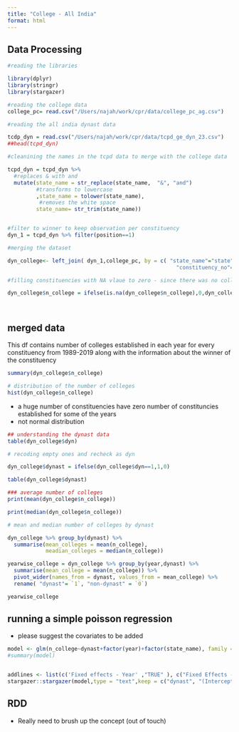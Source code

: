 ```yaml
---
title: "College - All India"
format: html
---
```


## Data Processing

```r
#reading the libraries

library(dplyr)
library(stringr)
library(stargazer)
```


```r

#reading the college data
college_pc= read.csv("/Users/najah/work/cpr/data/college_pc_ag.csv")

#reading the all india dynast data

tcdp_dyn = read.csv("/Users/najah/work/cpr/data/tcpd_ge_dyn_23.csv")
##head(tcpd_dyn)
```


```r

#cleanining the names in the tcpd data to merge with the college data

tcpd_dyn = tcpd_dyn %>%
  #replaces & with and
  mutate(state_name = str_replace(state_name,  "&", "and")
         #transforms to lowercase
         ,state_name = tolower(state_name),
          #removes the white space
         state_name= str_trim(state_name))


#filter to winner to keep observation per constituency
dyn_1 = tcpd_dyn %>% filter(position==1)

#merging the dataset 

dyn_college<- left_join( dyn_1,college_pc, by = c( "state_name"="state",   "year"="year_el",
                                                     "constituency_no"="pc_no"))

#filling constituencies with NA vlaue to zero - since there was no college established during this time

dyn_college$n_college = ifelse(is.na(dyn_college$n_college),0,dyn_college$n_college)




```


## merged data

This df contains number of colleges established in each year for every constituency from 1989-2019 along with the information about the winner of the constituency


```r
summary(dyn_college$n_college)
```




```r
# distribution of the number of colleges
hist(dyn_college$n_college)

```

- a huge number of constituencies have zero number of constituncies established for some of the years
- not normal distribution





```r
## understanding the dynast data
table(dyn_college$dyn)
```


```r
# recoding empty ones and recheck as dyn

dyn_college$dynast = ifelse(dyn_college$dyn==1,1,0)

table(dyn_college$dynast)


```

```r
### average number of colleges 
print(mean(dyn_college$n_college))

print(median(dyn_college$n_college))
```



```r

# mean and median number of colleges by dynast

dyn_college %>% group_by(dynast) %>% 
  summarise(mean_colleges = mean(n_college),
            meadian_colleges = median(n_college))

```

```r
yearwise_college = dyn_college %>% group_by(year,dynast) %>% 
  summarise(mean_college = mean(n_college)) %>% 
  pivot_wider(names_from = dynast, values_from = mean_college) %>% 
  rename( "dynast"= `1`, "non-dynast" = `0`)

yearwise_college
```



## running a simple poisson regression

- please suggest the covariates to be added

```r

model <- glm(n_college~dynast+factor(year)+factor(state_name), family = "poisson", data = dyn_college)
#summary(model)


addlines <- list(c('Fixed effects - Year' ,"TRUE" ), c("Fixed Effects - State", "TRUE"))
stargazer::stargazer(model,type = "text",keep = c("dynast", "(Intercept)"), add.lines = addlines)


```

## RDD 

- Really need to brush up the concept (out of touch)

